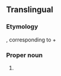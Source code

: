 ==Translingual==
{{wikipedia}}
{{wikispecies}}
===Etymology===
{{etyl|NL.|mul}}, corresponding to {{term|phalaenopsis||<!--gloss needed-->}} + {{term|amabilis||lovable|lang=la}}

===Proper noun===
{{taxoninfl|head={{taxlink|Phalaenopsis|genus}} {{epilang|amabilis||la}}|i=1|g=f}}

# {{taxon|species|genus|Phalaenopsis|the [[moon orchid]]}}